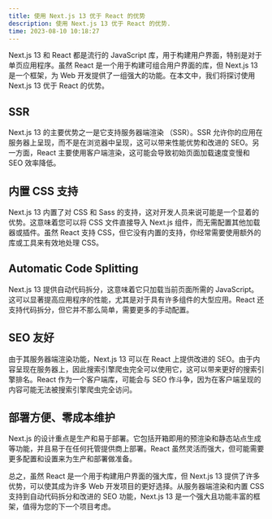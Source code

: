 ```yaml
---
title: 使用 Next.js 13 优于 React 的优势
description: 使用 Next.js 13 优于 React 的优势.
time: 2023-08-10 10:18:27
---
```


Next.js 13 和 React 都是流行的 JavaScript 库，用于构建用户界面，特别是对于单页应用程序。虽然 React 是一个用于构建可组合用户界面的库，但 Next.js 13 是一个框架，为 Web 开发提供了一组强大的功能。在本文中，我们将探讨使用 Next.js 13 优于 React 的优势。

## SSR

Next.js 13 的主要优势之一是它支持服务器端渲染 （SSR）。SSR 允许你的应用在服务器上呈现，而不是在浏览器中呈现，这可以带来性能优势和改进的 SEO。另一方面，React 主要使用客户端渲染，这可能会导致初始页面加载速度变慢和 SEO 效率降低。

## 内置 CSS 支持

Next.js 13 内置了对 CSS 和 Sass 的支持，这对开发人员来说可能是一个显着的优势。这意味着您可以将 CSS 文件直接导入 Next.js 组件，而无需配置其他加载器或插件。虽然 React 支持 CSS，但它没有内置的支持，你经常需要使用额外的库或工具来有效地处理 CSS。

## Automatic Code Splitting

Next.js 13 提供自动代码拆分，这意味着它只加载当前页面所需的 JavaScript。这可以显著提高应用程序的性能，尤其是对于具有许多组件的大型应用。React 还支持代码拆分，但它并不那么简单，需要更多的手动配置。

## SEO 友好

由于其服务器端渲染功能，Next.js 13 可以在 React 上提供改进的 SEO。由于内容呈现在服务器上，因此搜索引擎爬虫完全可以使用它，这可以带来更好的搜索引擎排名。React 作为一个客户端库，可能会与 SEO 作斗争，因为在客户端呈现的内容可能无法被搜索引擎爬虫完全访问。

## 部署方便、零成本维护

Next.js 的设计重点是生产和易于部署。它包括开箱即用的预渲染和静态站点生成等功能，并且易于在任何托管提供商上部署。React 虽然灵活而强大，但可能需要更多配置和设置来为生产和部署做准备。

总之，虽然 React 是一个用于构建用户界面的强大库，但 Next.js 13 提供了许多优势，可以使其成为许多 Web 开发项目的更好选择。从服务器端渲染和内置 CSS 支持到自动代码拆分和改进的 SEO 功能，Next.js 13 是一个强大且功能丰富的框架，值得为您的下一个项目考虑。
